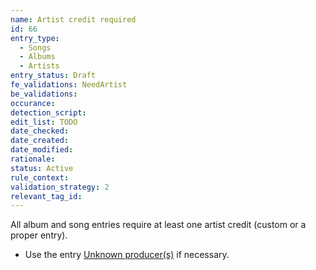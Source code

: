 ```yaml
---
name: Artist credit required
id: 66
entry_type:
  - Songs
  - Albums
  - Artists
entry_status: Draft
fe_validations: NeedArtist
be_validations:
occurance:
detection_script:
edit_list: TODO
date_checked:
date_created:
date_modified:
rationale:
status: Active
rule_context:
validation_strategy: 2
relevant_tag_id: 
---
```

All album and song entries require at least one artist credit (custom or a proper entry). 

- Use the entry [Unknown producer(s)](https://vocadb.net/Ar/23966) if necessary.